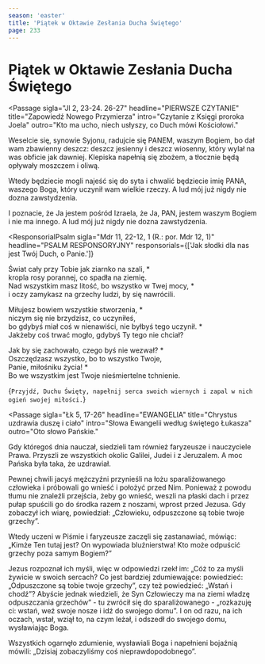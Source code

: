 ```yaml
---
season: 'easter'
title: 'Piątek w Oktawie Zesłania Ducha Świętego'
page: 233
---
```


# Piątek w Oktawie Zesłania Ducha Świętego

<Passage
  sigla="Jl 2, 23-24. 26-27"
  headline="PIERWSZE CZYTANIE"
  title="Zapowiedź Nowego Przymierza"
  intro="Czytanie z Księgi proroka Joela"
  outro="Kto ma ucho, niech usłyszy, co Duch mówi Kościołowi."
>
  <p>Weselcie się, synowie Syjonu, radujcie się PANEM, waszym Bogiem, bo dał wam zbawienny deszcz: deszcz jesienny i deszcz wiosenny, który wylał na was obficie jak dawniej. Klepiska napełnią się zbożem, a tłocznie będą opływały moszczem i oliwą.</p>
  <p>Wtedy będziecie mogli najeść się do syta i chwalić będziecie imię PANA, waszego Boga, który uczynił wam wielkie rzeczy. A lud mój już nigdy nie dozna zawstydzenia.</p>
  <p>I poznacie, że Ja jestem pośród Izraela, że Ja, PAN, jestem waszym Bogiem i nie ma innego. A lud mój już nigdy nie dozna zawstydzenia.</p>
</Passage>

<ResponsorialPsalm
  sigla="Mdr 11, 22-12, 1 (R.: por. Mdr 12, 1)"
  headline="PSALM RESPONSORYJNY"
  responsorials={['Jak słodki dla nas jest Twój Duch, o Panie.']}
>
  <p>Świat cały przy Tobie jak ziarnko na szali, *<br/>kropla rosy porannej, co spadła na ziemię.<br/>Nad wszystkim masz litość, bo wszystko w Twej mocy, *<br/>i oczy zamykasz na grzechy ludzi, by się nawrócili.</p>
  <p>Miłujesz bowiem wszystkie stworzenia, *<br/>niczym się nie brzydzisz, co uczyniłeś,<br/>bo gdybyś miał coś w nienawiści, nie byłbyś tego uczynił. *<br/>Jakżeby coś trwać mogło, gdybyś Ty tego nie chciał?</p>
  <p>Jak by się zachowało, czego byś nie wezwał? *<br/>Oszczędzasz wszystko, bo to wszystko Twoje,<br/>Panie, miłośniku życia! *<br/>Bo we wszystkim jest Twoje nieśmiertelne tchnienie.</p>
</ResponsorialPsalm>

<HolySpiritSequence />

<Passage headline="Aklamacja"
         acclamation="Alleluja, alleluja, alleluja.">
  {`Przyjdź, Duchu Święty,
napełnij serca swoich wiernych
i zapal w nich ogień swojej miłości.`}
</Passage>

<Passage
  sigla="Łk 5, 17-26"
  headline="EWANGELIA"
  title="Chrystus uzdrawia duszę i ciało"
  intro="Słowa Ewangelii według świętego Łukasza"
  outro="Oto słowo Pańskie."
>
  <p>Gdy któregoś dnia nauczał, siedzieli tam również faryzeusze i nauczyciele Prawa. Przyszli ze wszystkich okolic Galilei, Judei i z Jeruzalem. A moc Pańska była taka, że uzdrawiał.</p>
  <p>Pewnej chwili jacyś mężczyźni przynieśli na łożu sparaliżowanego człowieka i próbowali go wnieść i położyć przed Nim. Ponieważ z powodu tłumu nie znaleźli przejścia, żeby go wnieść, weszli na płaski dach i przez pułap spuścili go do środka razem z noszami, wprost przed Jezusa. Gdy zobaczył ich wiarę, powiedział: „Człowieku, odpuszczone są tobie twoje grzechy”.</p>
  <p>Wtedy uczeni w Piśmie i faryzeusze zaczęli się zastanawiać, mówiąc: „Kimże Ten tutaj jest? On wypowiada bluźnierstwa! Kto może odpuścić grzechy poza samym Bogiem?”</p>
  <p>Jezus rozpoznał ich myśli, więc w odpowiedzi rzekł im: „Cóż to za myśli żywicie w swoich sercach? Co jest bardziej zdumiewające: powiedzieć: „Odpuszczone są tobie twoje grzechy”, czy też powiedzieć: „Wstań i chodź”? Abyście jednak wiedzieli, że Syn Człowieczy ma na ziemi władzę odpuszczania grzechów” - tu zwrócił się do sparaliżowanego - „rozkazuję ci: wstań, weź swoje nosze i idź do swojego domu”. I on od razu, na ich oczach, wstał, wziął to, na czym leżał, i odszedł do swojego domu, wysławiając Boga.</p>
  <p>Wszystkich ogarnęło zdumienie, wysławiali Boga i napełnieni bojaźnią mówili: „Dzisiaj zobaczyliśmy coś nieprawdopodobnego”.</p>
</Passage>
